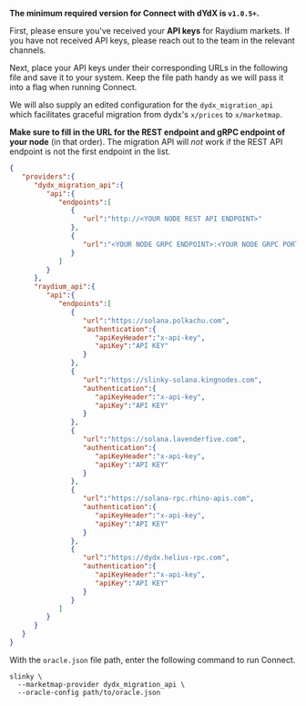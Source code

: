 **The minimum required version for Connect with dYdX is `v1.0.5+`.**

First, please ensure you've received your **API keys** for Raydium markets. If you have not received API keys, please reach out to the team in the relevant channels.

Next, place your API keys under their corresponding URLs in the following file and save it to your system. Keep the file path handy as we will pass it into a flag when running Connect.

We will also supply an edited configuration for the `dydx_migration_api` which facilitates graceful migration from dydx's `x/prices` to `x/marketmap`.

**Make sure to fill in the URL for the REST endpoint and gRPC endpoint of your node** (in that order). The migration API will _not_ work if the REST API endpoint is not the first endpoint in the list.

```json oracle.json
{
   "providers":{
      "dydx_migration_api":{
         "api":{
            "endpoints":[
               {
                  "url":"http://<YOUR NODE REST API ENDPOINT>"
               },
               {
                  "url":"<YOUR NODE GRPC ENDPOINT>:<YOUR NODE GRPC PORT>"
               }
            ]
         }
      },
      "raydium_api":{
         "api":{
            "endpoints":[
               {
                  "url":"https://solana.polkachu.com",
                  "authentication":{
                     "apiKeyHeader":"x-api-key",
                     "apiKey":"API KEY"
                  }
               },
               {
                  "url":"https://slinky-solana.kingnodes.com",
                  "authentication":{
                     "apiKeyHeader":"x-api-key",
                     "apiKey":"API KEY"
                  }
               },
               {
                  "url":"https://solana.lavenderfive.com",
                  "authentication":{
                     "apiKeyHeader":"x-api-key",
                     "apiKey":"API KEY"
                  }
               },
               {
                  "url":"https://solana-rpc.rhino-apis.com",
                  "authentication":{
                     "apiKeyHeader":"x-api-key",
                     "apiKey":"API KEY"
                  }
               },
               {
                  "url":"https://dydx.helius-rpc.com",
                  "authentication":{
                     "apiKeyHeader":"x-api-key",
                     "apiKey":"API KEY"
                  }
               }
            ]
         }
      }
   }
}
```
With the `oracle.json` file path, enter the following command to run Connect.

```shell
slinky \
  --marketmap-provider dydx_migration_api \
  --oracle-config path/to/oracle.json
```